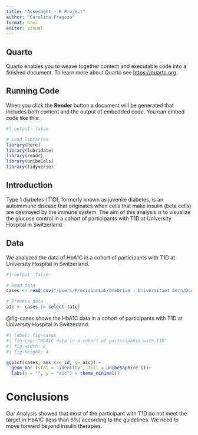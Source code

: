 ```yaml
---
title: "Assesment - R Project"
author: "Carolina Fragozo"
format: html
editor: visual
---
```


## Quarto

Quarto enables you to weave together content and executable code into a finished document. To learn more about Quarto see <https://quarto.org>.

## Running Code

When you click the **Render** button a document will be generated that includes both content and the output of embedded code. You can embed code like this:

```r
#| output: false

# Load libraries 
library(here)
library(lubridate)
library(readr)
library(unibeCols)
library(tidyverse)
```

## Introduction

Type 1 diabetes (T1D), formerly known as juvenile diabetes, is an autoimmune disease that originates when cells that make insulin (beta cells) are destroyed by the immune system. The aim of this analysis is to visualize the glucose control in a cohort of participants with T1D at University Hospital in Switzerland.

## Data

We analyzed the data of HbA1C in a cohort of participants with T1D at University Hospital in Switzerland.

```r
#| output: false

# Read data
cases <- read_csv("/Users/PrecisionLab/OneDrive - Universitaet Bern/Documents/RStudio_Project Course/T1DEXI Base de datos Carolina Feb 23 2024.csv")

# Process data 
a1c <- cases |> select (a1c) 
```

@fig-cases shows the HbA1C data in a cohort of participants with T1D at University Hospital in Switzerland.

```r
#| label: fig-cases 
#| fig-cap: "HbA1C data in a cohort of participants with T1D"
#| fig-width: 8
#| fig-height: 4

ggplot(cases, aes (x= id, y= a1c)) + 
  geom_bar (stat = "identity", fill = unibeSaphire ())+
  labs(x = "", y = "a1c") + theme_minimal() 
```

# Conclusions

Our Analysis showed that most of the participant with T1D do not meet the target in HbA1C (less than 6%) according to the guidelines. We need to move forward beyond insulin therapies.
